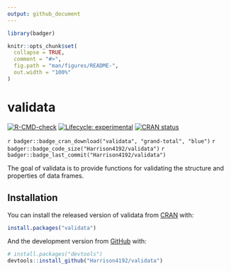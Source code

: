 ```yaml
---
output: github_document
---
```


<!-- README.md is generated from README.Rmd. Please edit that file -->

```r
library(badger)

knitr::opts_chunk$set(
  collapse = TRUE,
  comment = "#>",
  fig.path = "man/figures/README-",
  out.width = "100%"
)
```

# validata

<!-- badges: start -->
[![R-CMD-check](https://github.com/Harrison4192/validata/workflows/R-CMD-check/badge.svg)](https://github.com/Harrison4192/validata/actions)
[![Lifecycle: experimental](https://img.shields.io/badge/lifecycle-experimental-orange.svg)](https://lifecycle.r-lib.org/articles/stages.html)
[![CRAN status](https://www.r-pkg.org/badges/version/validata)](https://CRAN.R-project.org/package=validata)

`r badger::badge_cran_download("validata", "grand-total", "blue")`
`r badger::badge_code_size("Harrison4192/validata")`
`r badger::badge_last_commit("Harrison4192/validata")`
<!-- badges: end -->

The goal of validata is to provide functions for validating the structure and properties of data frames.

## Installation

You can install the released version of validata from [CRAN](https://CRAN.R-project.org) with:

``` r
install.packages("validata")
```

And the development version from [GitHub](https://github.com/) with:

``` r
# install.packages("devtools")
devtools::install_github("Harrison4192/validata")
```


